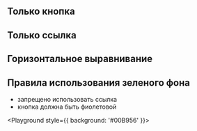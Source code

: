 

<Playground>
    <ButtonLinkBox
        buttonTitle="Кнопка"
        buttonUrl="#"
        linkTitle="Ссылка"
        linkUrl="#"
        className="custom-class"
    />
</Playground>

## Только кнопка

<Playground>
    <ButtonLinkBox
        buttonTitle="Кнопка"
        buttonUrl="#"
    />
</Playground>

## Только ссылка

<Playground>
    <ButtonLinkBox
        linkTitle="Ссылка"
        linkUrl="#"
    />
</Playground>

## Горизонтальное выравнивание

<Playground>
    <ButtonLinkBox
        buttonTitle="Кнопка"
        buttonUrl="#"
        linkTitle="Ссылка"
        linkUrl="#"
        hAlign="center"
    />
</Playground>

## Правила использования зеленого фона

- запрещено использовать ссылка
- кнопка должна быть фиолетовой

<Playground style={{ background: '#00B956' }}>
    <ButtonLinkBox
        buttonTitle="Кнопка"
        buttonUrl="#"
        buttonColor="purple"
        hAlign="center"
    />
</Playground>
